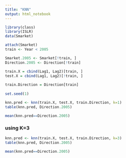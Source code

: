 ```yaml
---
title: "KNN"
output: html_notebook
---
```



```r
library(class)
library(ISLR)
data(Smarket)
```

```r
attach(Smarket)
train <- Year < 2005

Smarket.2005 <- Smarket[!train, ]
Direction.2005 <- Direction[!train]

train.X = cbind(Lag1, Lag2)[train, ]
test.X = cbind(Lag1, Lag2)[!train, ]
  
train.Direction = Direction[train]  
  
set.seed(1)  

knn.pred <- knn(train.X, test.X, train.Direction, k=1)
table(knn.pred, Direction.2005)

mean(knn.pred==Direction.2005)
```



### using K=3

```r
knn.pred <- knn(train.X, test.X, train.Direction, k=3)
table(knn.pred, Direction.2005)

mean(knn.pred==Direction.2005)
```



```r

```

